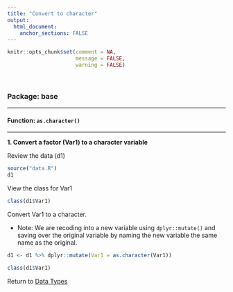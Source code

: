 ```yaml
---
title: "Convert to character"
output: 
  html_document:
    anchor_sections: FALSE
---
```


```r
knitr::opts_chunk$set(comment = NA,
                      message = FALSE,
                      warning = FALSE)
```

<br>

### Package: base

---


#### Function: `as.character()`

---

**1\. Convert a factor (Var1) to a character variable**

Review the data (d1)

```r

source("data.R")
d1

```

View the class for Var1

```r

class(d1$Var1)

```

Convert Var1 to a character.

* Note: We are recoding into a new variable using `dplyr::mutate()` and saving over the original variable by naming the new variable the same name as the original. 

```r

d1 <- d1 %>% dplyr::mutate(Var1 = as.character(Var1))

class(d1$Var1)

```


Return to [Data Types](https://github.com/Cghlewis/data-wrangling-functions/wiki/Data-Types)

